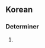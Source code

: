 ==Korean==
{{ko-hanjatab|輕|蔑|的}}

===Determiner===
{{head|ko|determiner}}

# {{hanja form of|경멸적|disdainful}}